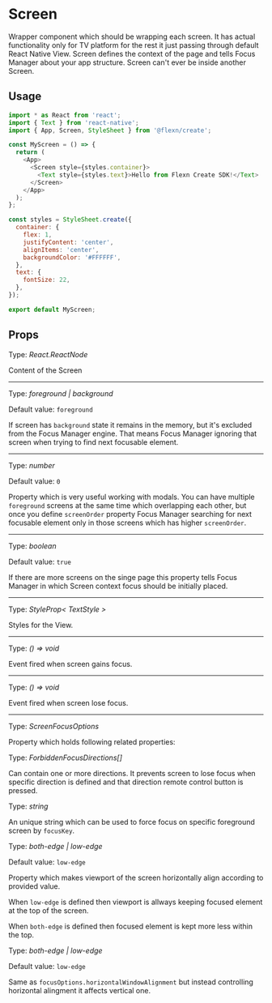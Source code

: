 
# Screen

Wrapper component which should be wrapping each screen. It has actual functionality only for TV platform for the rest it just passing through default React Native View.
Screen defines the context of the page and tells Focus Manager about your app structure. Screen can't ever be inside another Screen.

## Usage
```javascript
import * as React from 'react';
import { Text } from 'react-native';
import { App, Screen, StyleSheet } from '@flexn/create';

const MyScreen = () => {
  return (
    <App>
      <Screen style={styles.container}>
        <Text style={styles.text}>Hello from Flexn Create SDK!</Text>
      </Screen>
    </App>
  );
};

const styles = StyleSheet.create({
  container: {
    flex: 1,
    justifyContent: 'center',
    alignItems: 'center',
    backgroundColor: '#FFFFFF',
  },
  text: {
    fontSize: 22,
  },
});

export default MyScreen;
```


## Props

<Prop value="children" /><Badge required /> 

Type: *React.ReactNode*

Content of the Screen

------------------------------------------------------------

<Prop value="screenState" /><Badge value="Android TV, Fire TV, Apple TV" platform /> 

Type: *foreground | background*

Default value: `foreground`

If screen has `background` state it remains in the memory, but it's excluded from the Focus Manager engine. That means Focus Manager ignoring that screen when 
trying to find next focusable element.

------------------------------------------------------------

<Prop value="screenOrder" /><Badge value="Android TV, Fire TV, Apple TV" platform /> 

Type: *number*

Default value: `0`

Property which is very useful working with modals. You can have multiple `foreground` screens at the same time which overlapping each other, but once you define 
`screenOrder` property Focus Manager searching for next focusable element only in those screens which has higher `screenOrder`.

------------------------------------------------------------

<Prop value="stealFocus" /><Badge value="Android TV, Fire TV, Apple TV" platform /> 

Type: *boolean*

Default value: `true`

If there are more screens on the singe page this property tells Focus Manager in which Screen context focus should be initially placed.

------------------------------------------------------------

<Prop value="style" />

Type: *StyleProp< TextStyle >*

Styles for the View.

------------------------------------------------------------

<Prop value="onFocus" /><Badge value="Android TV, Fire TV, Apple TV" platform /> 

Type: *() => void*

Event fired when screen gains focus.

------------------------------------------------------------

<Prop value="onBlur" /><Badge value="Android TV, Fire TV, Apple TV" platform /> 

Type: *() => void*

Event fired when screen lose focus.

------------------------------------------------------------

<Prop value="focusOptions" /><Badge value="Android TV, Fire TV, Apple TV" platform /> 

Type: *ScreenFocusOptions*

Property which holds following related properties:

<Prop value="forbiddenFocusDirections" subProperty />

Type: *ForbiddenFocusDirections[]*

Can contain one or more directions. It prevents screen to lose focus when specific direction is defined and that direction remote control button is pressed. 

<Prop value="focusKey" subProperty/>

Type: *string*

An unique string which can be used to force focus on specific foreground screen by `focusKey`.

<Prop value="horizontalWindowAlignment" subProperty />

Type: *both-edge | low-edge*

Default value: `low-edge`

Property which makes viewport of the screen horizontally align according to provided value. 

When `low-edge` is defined then viewport is allways keeping focused element at the top of the screen.

When `both-edge` is defined then focused element is kept more less within the top.

<Prop value="verticalWindowAlignment" subProperty />

Type: *both-edge | low-edge*

Default value: `low-edge`

Same as `focusOptions.horizontalWindowAlignment` but instead controlling horizontal alingment it affects vertical one.
